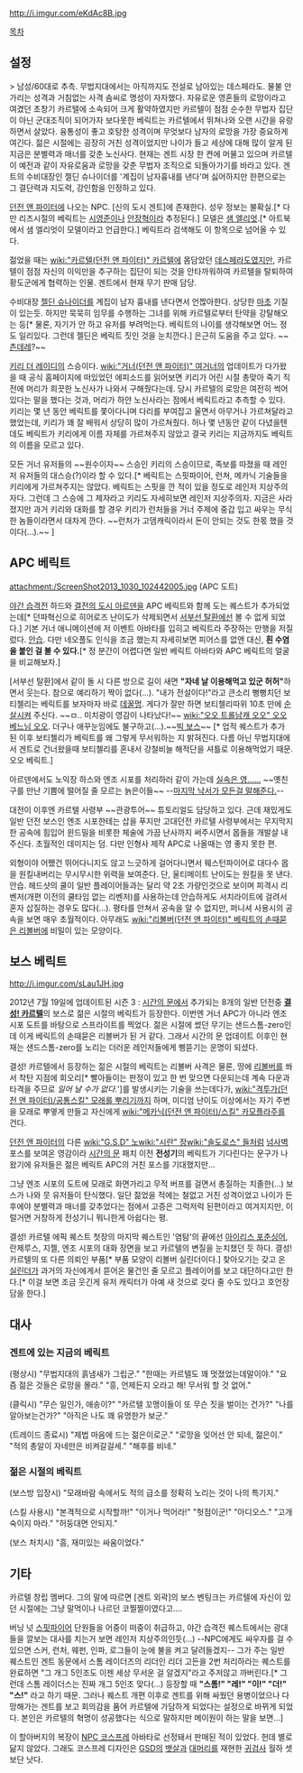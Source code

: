 http://i.imgur.com/eKdAc8B.jpg

[[목차]]

== 설정 ==
> 남성/60대로 추측. 무법지대에서는 아직까지도 전설로 남아있는 데스페라도. 물불 안 가리는 성격과 거침없는 사격 솜씨로 명성이 자자했다. 자유로운 영혼들의 로망이라고 여겼던 초창기 카르텔에 소속되어 크게 활약하였지만 카르텔이 점점 순수한 무법자 집단이 아닌 군대조직이 되어가자 보다못한 베릭트는 카르텔에서 뛰쳐나와 오랜 시간을 유랑하면서 살았다. 융통성이 좋고 호탕한 성격이며 무엇보다 남자의 로망을 가장 중요하게 여긴다. 젊은 시절에는 굉장히 거친 성격이었지만 나이가 들고 세상에 대해 많이 알게 된 지금은 분별력과 매너를 갖춘 노신사다. 현재는 겐트 시장 한 켠에 머물고 있으며 카르텔이 예전과 같이 자유로움과 로망을 갖춘 무법자 조직으로 되돌아가기를 바라고 있다. 겐트의 수비대장인 젤딘 슈나이더를 '계집이 남자흉내를 낸다'며 싫어하지만 한편으로는 그 결단력과 지도력, 강인함을 인정하고 있다.

[[던전 앤 파이터]]에 나오는 NPC. [신의 도시 겐트]에 존재한다. 성우 정보는 불확실.[* 다만 리즈시절의 베릭트는 [[시영준]]이나 [[안장혁]]이라 추정된다.] 모델은 [http://www.femail.com.au/sam-elliott-the-golden-compass-interview.htm 샘 엘리엇].[* 아트북에서 샘 엘리엇이 모델이라고 언급한다.] 베릭트라 검색해도 이 항목으로 넘어올 수 있다.

젊었을 때는 [[wiki:"카르텔(던전 앤 파이터)" 카르텔]]에 몸담았던 [[데스페라도]]였지만, 카르텔이 점점 자신의 이익만을 추구하는 집단이 되는 것을 안타까워하여 카르텔을 탈퇴하여 황도군에게 협력하는 인물. 겐트에서 현재 무기 판매 담당.

수비대장 [[젤딘 슈나이더]]를 계집이 남자 흉내를 낸다면서 언짢아한다. 상당한 [[마초]] 기질이 있는듯. 하지만 묵묵히 임무를 수행하는 그녀를 위해 카르텔로부터 탄약을 강탈해오는 등[* 물론, 자기가 안 하고 유저를 부려먹는다. 베릭트의 나이를 생각해보면 어느 정도 일리있다. 그런데 젤딘은 베릭트 짓인 것을 눈치깐다.] 은근히 도움을 주고 있다. ~~[[츤데레]]?~~

[[키리 더 레이디]]의 스승이다. [[wiki:"거너(던전 앤 파이터)" 여거너]]의 업데이트가 다가왔을 때 공식 홈페이지에 떠있었던 에피소드를 읽어보면 키리가 어린 시절 총맞아 죽기 직전에 머리가 희끗한 노신사가 나와서 구해줬다는데. 당시 카르텔의 로망은 여전히 썩어있다는 말을 했다는 것과, 머리가 하얀 노신사라는 점에서 베릭트라고 추측할 수 있다. 키리는 몇 년 동안 베릭트를 쫓아다니며 다리를 부여잡고 울면서 아무거나 가르쳐달라고 했었는데, 키리가 꽤 잘 배워서 상당히 많이 가르쳐줬다. 허나 몇 년동안 같이 다녔을텐데도 베릭트가 키리에게 이름 자체를 가르쳐주지 않았고 결국 키리는 지금까지도 베릭트의 이름을 모르고 있다.

모든 거너 유저들의 ~~원수이자~~ 스승인 키리의 스승이므로, 족보를 따졌을 때 레인저 유저들의 대스승(?)이라 할 수 있다.[*  베릭트는 스핏파이어, 런쳐, 메카닉 기술들을 키리에게 가르쳐주지는 않았다. 베릭트는 스핏을 깐 적이 있을 정도로 레인저 지상주의자다. 그런데 그 스승에 그 제자라고 키리도 자세히보면 레인저 지상주의자. 지금은 사라졌지만 과거 키리와 대화를 할 경우 키리가 런처들을 거너 주제에 중갑 입고 싸우는 무식한 놈들이라면서 대차게 깐다. ~~런처가 고뎀캐릭이라서 돈이 안되는 것도 한몫 했을 것이다(...).~~ ]

== APC 베릭트 ==
attachment:/ScreenShot2013_1030_102442005.jpg
(APC 도트)

[[야간 습격전]] 하드와 [[결전의 도시 아르덴]]을 APC 베릭트와 함께 도는 퀘스트가 추가되었는데[* 던파혁신으로 히어로즈 난이도가 삭제되면서 [[서부선 탈환]]에선 볼 수 없게 되었다.] 기본 거너 애니메이션에 저 이벤트 아바타를 입히고 베릭트라 주장하는 만행을 저질렀다. [[안습]]. 다만 네오플도 인식을 조금 했는지 자세히보면 피어스를 없앤 대신, '''흰 수염을 붙인 걸 볼 수 있다.'''[* 정 분간이 어렵다면 일반 베릭트 아바타와 APC 베릭트의 얼굴을 비교해보자.]

[서부선 탈환]에서 같이 돌 시 다른 방으로 길이 새면 '''"자네 날 이용해먹고 있군 허허"'''하면서 웃는다. 참으로 예리하기 짝이 없다(…). "내가 전설이다!"라고 큰소리 뻥뻥치던 보티첼리는 베릭트를 보자마자 바로 [[데꿀멍]]. 게다가 잘만 하면 보티첼리따위 10초 만에 [[순살]]시켜 주신다. ~~ㅁ.. 미치광이 영감이 나타났다!~~ [[wiki:"오오 트롤남캐 오오" 오오 베느님 오오]]. 더구나 애꾸눈임에도 불구하고(...).~~[[빅 보스]]~~ [* 업적 퀘스트가 추가 된 이후 보티첼리가 베릭트를 왜 그렇게 무서워하는 지 밝혀진다. 다름 아닌 무법지대에서 겐트로 건너왔을때 보티첼리를 혼내서 강철비늘 해적단을 셔틀로 이용해먹었기 때문. 오오 베릭트.]

아르덴에서도 노익장 하스와 엔조 시포를 처리하러 같이 가는데 [http://a101115.blog.me/130164645111 실속은 영……] ~~옛친구를 만난 기쁨에 떨어질 줄 모르는 늙은이들~~ --[http://blog.naver.com/maro_p/20146675072 마지막 낙서가 모든걸 말해준다.]--

대전이 이후엔 카르텔 사령부 ~~관광투어~~ 튜토리얼도 담당하고 있다. 근데 재밌게도 일반 던전 보스인 엔조 시포한테는 삽을 푸지만 고대던전 카르텔 사령부에서는 무지막지한 공속에 힘입어 윈드밀을 비롯한 체술에 가끔 난사까지 써주시면서 몹들을 개발살 내주신다. 초월적인 데미지는 덤. 다만 인형사 제작 APC로 나올때는 영 좋지 못한 편.

외형이야 어쨌건 뛰어다니지도 않고 느긋하게 걸어다니면서 웨스턴파이어로 대다수 몹을 원킬내버리는 무시무시한 위력을 보여준다. 단, 울티메이트 난이도는 원킬을 못 낸다. 안습. 헤드샷의 쿨이 일반 플레이어들과는 달리 약 2초 가량인것으로 보이며  피격시 리벤저(개편 이전의 쿨타임 없는 리벤저)를 사용하는데 안습하게도 서치라이트에 걸려서 혼자 삽질하는 경우도 많다(...). 평타를 안쳐서 공속을 알 수 없지만, 퍼니셔 사용시의 공속을 보면 매우 초월적이다. 아무래도 [[wiki:"리볼버(던전 앤 파이터)" 베릭트의 손때묻은 리볼버]]에 비밀이 있는 모양이다.

== 보스 베릭트 ==
http://i.imgur.com/sLau1JH.jpg

2012년 7월 19일에 업데이트된 시즌 3 : [[시간의 문]]에서 추가되는 8개의 일반 던전중 '''[[결성! 카르텔]]'''의 보스로 젊은 시절의 베릭트가 등장한다. 이번엔 거너 APC가 아니라 엔조 시포 도트를 바탕으로 스프라이트를 찍었다. 젊은 시절에 썼던 무기는 샌드스톰-zero인데 이게 베릭트의 손때묻은 리볼버가 된 거 같다. 그래서 시간의 문 업데이트 이후인 현재는 샌드스톰-zero를 노리는 더러운 레인저들에게 삥뜯기는 운명이 되셨다.

결성! 카르텔에서 등장하는 젊은 시절의 베릭트는 리볼버 사격은 물론, 땅에 [[리볼버]]를 쏴서 착탄 지점에 회오리[* 빨아들이는 판정이 있고 한 번 맞으면 다운되는데 계속 다운과 타격을 주므로 ''일어 날 수가 없다.''']를 발생시키는 기술을 쓰는데다가, [[wiki:"격투가(던전 앤 파이터)/공통스킬" 모래를 뿌리기]]까지 하며, 미디엄 난이도 이상에서는 자기 주변을 모래로 뿌옇게 만들고 자신에게 [[wiki:"메카닉(던전 앤 파이터)/스킬" 카모플라주]]를 건다.

[[던전 앤 파이터]]의 다른 [[wiki:"G.S.D" 노]][[wiki:"시란" 장]][[wiki:"솔도로스" 들]]처럼 [[넘사벽]] 포스를 보여온 영감이라 [[시간의 문]] 패치 이전 '''전성기'''의 베릭트가 기다린다는 문구가 나왔기에 유저들은 젊은 베릭트 APC의 거친 포스를 기대했지만...

그냥 엔조 시포의 도트에 모래로 화면가리고 무적 버프를 걸면서 총질하는 치졸한(...) 보스가 나와 뭇 유저들이 탄식했다. 일단 젊었을 적에는 철없고 거친 성격이었고 나이가 든 후에야 분별력과 매너를 갖추었다는 점에서 고증은 그럭저럭 된편이라고 여겨지지만, 이럴거면 거창하게 전성기니 뭐니한게 아쉽다는 평.

결성! 카르텔 에픽 퀘스트 첫장의 마지막 퀘스트인 '염탐'의 끝에선 [[아이리스 포춘싱어]], 란제루스, 지젤, 엔조 시포의 대화 장면을 보고 카르텔의 변질을 눈치챘던 듯 하다. 결성! 카르텔의 또 다른 의뢰인 부품[* 부품 모양이 리볼버 실린더이다.] 찾아오기는 갖고 온 [[실린더]]가 과거의 자신에게서 뜯어온 물건인 줄 모르고 플레이어를 보고 대단하다고만 한다.[* 이걸 보면 조금 웃긴게 유저 캐릭터가 아예 새 것으로 갖다 줄 수도 있다고 호언장담을 한다.]
== 대사 ==
=== 겐트에 있는 지금의 베릭트 ===
(평상시)
"무법지대의 흙냄새가 그립군."
"한때는 카르텔도 꽤 멋졌었는데말이야."
"요즘 젊은 것들은 로망을 몰라."
"흥, 언제든지 오라고 해! 무서워 할 것 없어."

(클릭시)
"무슨 일인가, 애송이?"
"카르텔 꼬맹이들이 또 무슨 짓을 벌이는 건가?"
"나를 알아보는건가?"
"아직은 나도 꽤 유명한가 보군."

(트레이드 종료시)
"제법 마음에 드는 젊은이로군."
"로망을 잊어선 안 되네, 젊은이."
"적의 총알이 자네만은 비켜갈걸세."
"해후를 비네."
=== 젊은 시절의 베릭트 ===
(보스방 입장시)
"모래바람 속에서도 적의 급소를 정확히 노리는 것이 나의 특기지."

(스킬 사용시)
"본격적으로 시작할까!"
"이거나 먹어라!"
"헛점이군!"
"아디오스."
"고개 숙이지 마라."
"허둥대면 안되지."

(보스 처치시)
"흠, 재미있는 싸움이었다."

== 기타 ==
카르텔 창립 멤버다. 그의 말에 따르면 [겐트 외곽]의 보스 벤팅크는 카르텔에 자신이 있던 시절에는 그냥 말먹이나 나르던 코찔찔이였다고....

버닝 넛 [[스핏파이어]] 단원들을 어중이 떠중이 취급하고, 야간 습격전 퀘스트에서는 광대들을 깔보는 대사를 치는거 보면 레인저 지상주의인듯(...) --NPC에게도 싸우자를 걸 수 있으면 스커, 런처, 웨펀, 인파, 로그들이 눈에 불을 켜고 달려들겠지-- 그가 주는 일반 퀘스트인 겐트 동문에서 스톰 레이더즈의 리더인 리더 고든을 2번 처리하라는 퀘스트를 완료하면 "그 개그 5인조도 이젠 세상 무서운 걸 알겠지"라고 주저않고 까버린다.[* 그런데 스톰 레이더스는 진짜 개그 5인조 맞다(...) 등장할 때 '''"스톰!" "레!" "이!" "더!" "스!"''' 라고 하기 때문. 그러나 퀘스트 개편 이후로 겐트를 위해 싸웠던 용병이었으나 다 망해가는 겐트를 보고 회의감을 품어 카르텔에 가담하게 되었다는 설정으로 바뀌게 되었다. 본인은 카르텔의 혁명이 성공했다는 식으로 말하지만 메이원이 하는 말을 보면...]

이 할아버지의 복장이 [[던전 앤 파이터/아이템/아바타/이벤트 아바타|NPC 코스프레]] 아바타로 선정돼서 판매된 적이 있었다. 헌데 별로 닮지 않았다. 그래도 코스프레 디자인은 [[GSD]]의 [[뱃살]]과 [[대머리]]를 재현한 [[귀검사]] 월하 셋보단 낫다.
